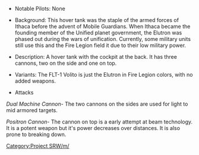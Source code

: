 *Notable Pilots: None

*Background: This hover tank was the staple of the armed forces of Ithaca before the advent of Mobile Guardians. When Ithaca became the founding member of the Unified planet government, the Elutron was phased out during the wars of unification. Currently, some military units still use this and the Fire Legion field it due to their low military power. 

*Description: A hover tank with the cockpit at the back. It has three cannons, two on the side and one on top.

*Variants: The FLT-1 Volito is just the Elutron in Fire Legion colors, with no added weapons.

*Attacks

''Dual Machine Cannon''- The two cannons on the sides are used for light to mid armored targets.

''Positron Cannon''- The cannon on top is a early attempt at beam technology. It is a potent weapon but it's power decreases over distances. It is also prone to breaking down.

[[Category:Project SRW/m/]]